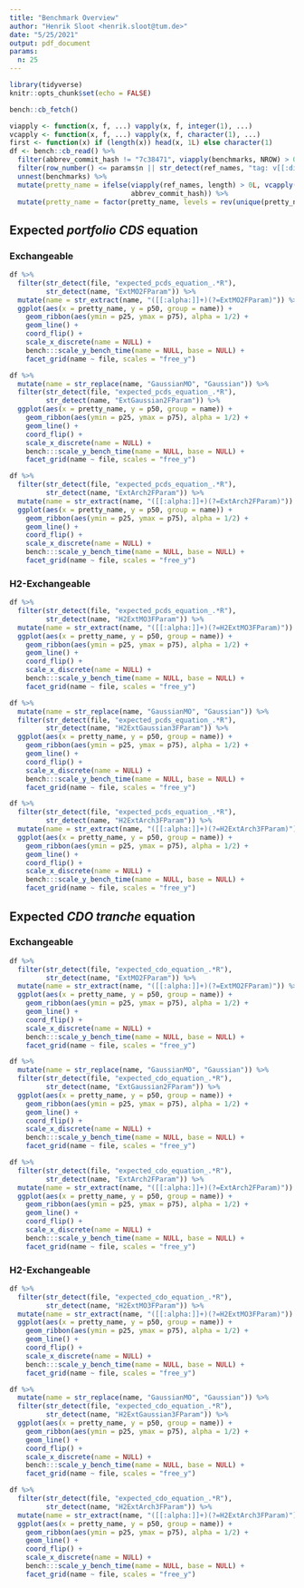 ```yaml
---
title: "Benchmark Overview"
author: "Henrik Sloot <henrik.sloot@tum.de>"
date: "5/25/2021"
output: pdf_document
params:
  n: 25
---
```


```r
library(tidyverse)
knitr::opts_chunk$set(echo = FALSE)
```

```r
bench::cb_fetch()
```

```r
viapply <- function(x, f, ...) vapply(x, f, integer(1), ...)
vcapply <- function(x, f, ...) vapply(x, f, character(1), ...)
first <- function(x) if (length(x)) head(x, 1L) else character(1)
df <- bench::cb_read() %>%
  filter(abbrev_commit_hash != "7c38471", viapply(benchmarks, NROW) > 0L) %>%
  filter(row_number() <= params$n || str_detect(ref_names, "tag: v[[:digit:]\\.]+")) %>%
  unnest(benchmarks) %>%
  mutate(pretty_name = ifelse(viapply(ref_names, length) > 0L, vcapply(ref_names, first), 
                              abbrev_commit_hash)) %>%
  mutate(pretty_name = factor(pretty_name, levels = rev(unique(pretty_name))))
```

## Expected *portfolio CDS* equation

### Exchangeable

```r
df %>%
  filter(str_detect(file, "expected_pcds_equation_.*R"), 
         str_detect(name, "ExtMO2FParam")) %>%
  mutate(name = str_extract(name, "([[:alpha:]]+)(?=ExtMO2FParam)")) %>%
  ggplot(aes(x = pretty_name, y = p50, group = name)) +
    geom_ribbon(aes(ymin = p25, ymax = p75), alpha = 1/2) +
    geom_line() +
    coord_flip() +
    scale_x_discrete(name = NULL) +
    bench:::scale_y_bench_time(name = NULL, base = NULL) +
    facet_grid(name ~ file, scales = "free_y")
```

```r
df %>%
  mutate(name = str_replace(name, "GaussianMO", "Gaussian")) %>%
  filter(str_detect(file, "expected_pcds_equation_.*R"), 
         str_detect(name, "ExtGaussian2FParam")) %>%
  ggplot(aes(x = pretty_name, y = p50, group = name)) +
    geom_ribbon(aes(ymin = p25, ymax = p75), alpha = 1/2) +
    geom_line() +
    coord_flip() +
    scale_x_discrete(name = NULL) +
    bench:::scale_y_bench_time(name = NULL, base = NULL) +
    facet_grid(name ~ file, scales = "free_y")
```

```r
df %>%
  filter(str_detect(file, "expected_pcds_equation_.*R"), 
         str_detect(name, "ExtArch2FParam")) %>%
  mutate(name = str_extract(name, "([[:alpha:]]+)(?=ExtArch2FParam)")) %>%
  ggplot(aes(x = pretty_name, y = p50, group = name)) +
    geom_ribbon(aes(ymin = p25, ymax = p75), alpha = 1/2) +
    geom_line() +
    coord_flip() +
    scale_x_discrete(name = NULL) +
    bench:::scale_y_bench_time(name = NULL, base = NULL) +
    facet_grid(name ~ file, scales = "free_y")
```

### H2-Exchangeable

```r
df %>%
  filter(str_detect(file, "expected_pcds_equation_.*R"), 
         str_detect(name, "H2ExtMO3FParam")) %>%
  mutate(name = str_extract(name, "([[:alpha:]]+)(?=H2ExtMO3FParam)")) %>%
  ggplot(aes(x = pretty_name, y = p50, group = name)) +
    geom_ribbon(aes(ymin = p25, ymax = p75), alpha = 1/2) +
    geom_line() +
    coord_flip() +
    scale_x_discrete(name = NULL) +
    bench:::scale_y_bench_time(name = NULL, base = NULL) +
    facet_grid(name ~ file, scales = "free_y")
```

```r
df %>%
  mutate(name = str_replace(name, "GaussianMO", "Gaussian")) %>%
  filter(str_detect(file, "expected_pcds_equation_.*R"), 
         str_detect(name, "H2ExtGaussian3FParam")) %>%
  ggplot(aes(x = pretty_name, y = p50, group = name)) +
    geom_ribbon(aes(ymin = p25, ymax = p75), alpha = 1/2) +
    geom_line() +
    coord_flip() +
    scale_x_discrete(name = NULL) +
    bench:::scale_y_bench_time(name = NULL, base = NULL) +
    facet_grid(name ~ file, scales = "free_y")
```

```r
df %>%
  filter(str_detect(file, "expected_pcds_equation_.*R"), 
         str_detect(name, "H2ExtArch3FParam")) %>%
  mutate(name = str_extract(name, "([[:alpha:]]+)(?=H2ExtArch3FParam)")) %>%
  ggplot(aes(x = pretty_name, y = p50, group = name)) +
    geom_ribbon(aes(ymin = p25, ymax = p75), alpha = 1/2) +
    geom_line() +
    coord_flip() +
    scale_x_discrete(name = NULL) +
    bench:::scale_y_bench_time(name = NULL, base = NULL) +
    facet_grid(name ~ file, scales = "free_y")
```


## Expected *CDO tranche* equation

### Exchangeable

```r
df %>%
  filter(str_detect(file, "expected_cdo_equation_.*R"), 
         str_detect(name, "ExtMO2FParam")) %>%
  mutate(name = str_extract(name, "([[:alpha:]]+)(?=ExtMO2FParam)")) %>%
  ggplot(aes(x = pretty_name, y = p50, group = name)) +
    geom_ribbon(aes(ymin = p25, ymax = p75), alpha = 1/2) +
    geom_line() +
    coord_flip() +
    scale_x_discrete(name = NULL) +
    bench:::scale_y_bench_time(name = NULL, base = NULL) +
    facet_grid(name ~ file, scales = "free_y")
```

```r
df %>%
  mutate(name = str_replace(name, "GaussianMO", "Gaussian")) %>%
  filter(str_detect(file, "expected_cdo_equation_.*R"), 
         str_detect(name, "ExtGaussian2FParam")) %>%
  ggplot(aes(x = pretty_name, y = p50, group = name)) +
    geom_ribbon(aes(ymin = p25, ymax = p75), alpha = 1/2) +
    geom_line() +
    coord_flip() +
    scale_x_discrete(name = NULL) +
    bench:::scale_y_bench_time(name = NULL, base = NULL) +
    facet_grid(name ~ file, scales = "free_y")
```

```r
df %>%
  filter(str_detect(file, "expected_cdo_equation_.*R"), 
         str_detect(name, "ExtArch2FParam")) %>%
  mutate(name = str_extract(name, "([[:alpha:]]+)(?=ExtArch2FParam)")) %>%
  ggplot(aes(x = pretty_name, y = p50, group = name)) +
    geom_ribbon(aes(ymin = p25, ymax = p75), alpha = 1/2) +
    geom_line() +
    coord_flip() +
    scale_x_discrete(name = NULL) +
    bench:::scale_y_bench_time(name = NULL, base = NULL) +
    facet_grid(name ~ file, scales = "free_y")
```

### H2-Exchangeable

```r
df %>%
  filter(str_detect(file, "expected_cdo_equation_.*R"), 
         str_detect(name, "H2ExtMO3FParam")) %>%
  mutate(name = str_extract(name, "([[:alpha:]]+)(?=H2ExtMO3FParam)")) %>%
  ggplot(aes(x = pretty_name, y = p50, group = name)) +
    geom_ribbon(aes(ymin = p25, ymax = p75), alpha = 1/2) +
    geom_line() +
    coord_flip() +
    scale_x_discrete(name = NULL) +
    bench:::scale_y_bench_time(name = NULL, base = NULL) +
    facet_grid(name ~ file, scales = "free_y")
```

```r
df %>%
  mutate(name = str_replace(name, "GaussianMO", "Gaussian")) %>%
  filter(str_detect(file, "expected_cdo_equation_.*R"), 
         str_detect(name, "H2ExtGaussian3FParam")) %>%
  ggplot(aes(x = pretty_name, y = p50, group = name)) +
    geom_ribbon(aes(ymin = p25, ymax = p75), alpha = 1/2) +
    geom_line() +
    coord_flip() +
    scale_x_discrete(name = NULL) +
    bench:::scale_y_bench_time(name = NULL, base = NULL) +
    facet_grid(name ~ file, scales = "free_y")
```

```r
df %>%
  filter(str_detect(file, "expected_cdo_equation_.*R"), 
         str_detect(name, "H2ExtArch3FParam")) %>%
  mutate(name = str_extract(name, "([[:alpha:]]+)(?=H2ExtArch3FParam)")) %>%
  ggplot(aes(x = pretty_name, y = p50, group = name)) +
    geom_ribbon(aes(ymin = p25, ymax = p75), alpha = 1/2) +
    geom_line() +
    coord_flip() +
    scale_x_discrete(name = NULL) +
    bench:::scale_y_bench_time(name = NULL, base = NULL) +
    facet_grid(name ~ file, scales = "free_y")
```
